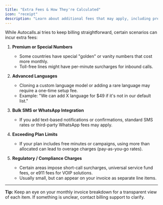 ```yaml
---
title: "Extra Fees & How They're Calculated"
icon: "receipt"
description: "Learn about additional fees that may apply, including premium numbers, language setup, and regulatory charges"
---
```


While Autocalls.ai tries to keep billing straightforward, certain scenarios can incur extra fees:

1. **Premium or Special Numbers**

   - Some countries have special "golden" or vanity numbers that cost more monthly.
   - Toll-free lines might have per-minute surcharges for inbound calls.

2. **Advanced Languages**

   - Cloning a custom language model or adding a rare language may require a one-time setup fee.
   - Example: "We can add X language for \$49 if it's not in our default list."

3. **Bulk SMS or WhatsApp Integration**

   - If you add text-based notifications or confirmations, standard SMS rates or third-party WhatsApp fees may apply.

4. **Exceeding Plan Limits**

   - If your plan includes free minutes or campaigns, using more than allocated can lead to overage charges (pay-as-you-go rates).

5. **Regulatory / Compliance Charges**
   - Certain areas impose short-call surcharges, universal service fund fees, or e911 fees for VOIP solutions.
   - Usually small, but can appear on your invoice as separate line items.

---

**Tip:** Keep an eye on your monthly invoice breakdown for a transparent view of each item. If something is unclear, contact billing support to clarify.
